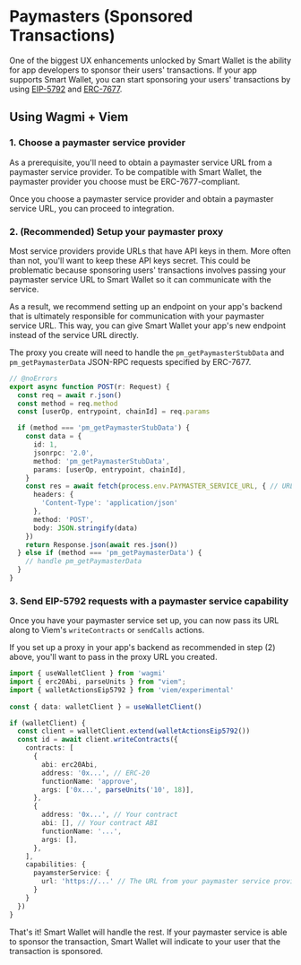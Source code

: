 # Paymasters (Sponsored Transactions)

One of the biggest UX enhancements unlocked by Smart Wallet is the ability for app developers to sponsor their users' transactions. If your app supports Smart Wallet, you can start sponsoring your users' transactions by using [EIP-5792](https://eips.ethereum.org/EIPS/eip-5792) and [ERC-7677](https://erc7677.xyz).

## Using Wagmi + Viem

### 1. Choose a paymaster service provider

As a prerequisite, you'll need to obtain a paymaster service URL from a paymaster service provider. To be compatible with Smart Wallet, the paymaster provider you choose must be ERC-7677-compliant.

Once you choose a paymaster service provider and obtain a paymaster service URL, you can proceed to integration.

### 2. (Recommended) Setup your paymaster proxy

Most service providers provide URLs that have API keys in them. More often than not, you'll want to keep these API keys secret. This could be problematic because sponsoring users' transactions involves passing your paymaster service URL to Smart Wallet so it can communicate with the service.

As a result, we recommend setting up an endpoint on your app's backend that is ultimately responsible for communication with your paymaster service URL. This way, you can give Smart Wallet your app's new endpoint instead of the service URL directly.

The proxy you create will need to handle the `pm_getPaymasterStubData` and `pm_getPaymasterData` JSON-RPC requests specified by ERC-7677.

```ts twoslash [route.ts]
// @noErrors
export async function POST(r: Request) {
  const req = await r.json()
  const method = req.method
  const [userOp, entrypoint, chainId] = req.params

  if (method === 'pm_getPaymasterStubData') {
    const data = {
      id: 1,
      jsonrpc: '2.0',
      method: 'pm_getPaymasterStubData',
      params: [userOp, entrypoint, chainId],
    }
    const res = await fetch(process.env.PAYMASTER_SERVICE_URL, { // URL from your paymaster service provider
      headers: {
        'Content-Type': 'application/json'
      },
      method: 'POST',
      body: JSON.stringify(data)
    })
    return Response.json(await res.json())
  } else if (method === 'pm_getPaymasterData') {
    // handle pm_getPaymasterData
  }
}
```

### 3. Send EIP-5792 requests with a paymaster service capability

Once you have your paymaster service set up, you can now pass its URL along to Viem's `writeContracts` or `sendCalls` actions.

If you set up a proxy in your app's backend as recommended in step (2) above, you'll want to pass in the proxy URL you created.

```ts twoslash
import { useWalletClient } from 'wagmi'
import { erc20Abi, parseUnits } from "viem";
import { walletActionsEip5792 } from 'viem/experimental'
 
const { data: walletClient } = useWalletClient()

if (walletClient) {
  const client = walletClient.extend(walletActionsEip5792())
  const id = await client.writeContracts({
    contracts: [
      {
        abi: erc20Abi,
        address: '0x...', // ERC-20
        functionName: 'approve',
        args: ['0x...', parseUnits('10', 18)],
      },
      {
        address: '0x...', // Your contract
        abi: [], // Your contract ABI
        functionName: '...',
        args: [],
      },
    ],
    capabilities: {
      payamsterService: {
        url: 'https://...' // The URL from your paymaster service provider, or your app's backend as described in step (2) above
      }
    }
  })
}
```

That's it! Smart Wallet will handle the rest. If your paymaster service is able to sponsor the transaction, Smart Wallet will indicate to your user that the transaction is sponsored.